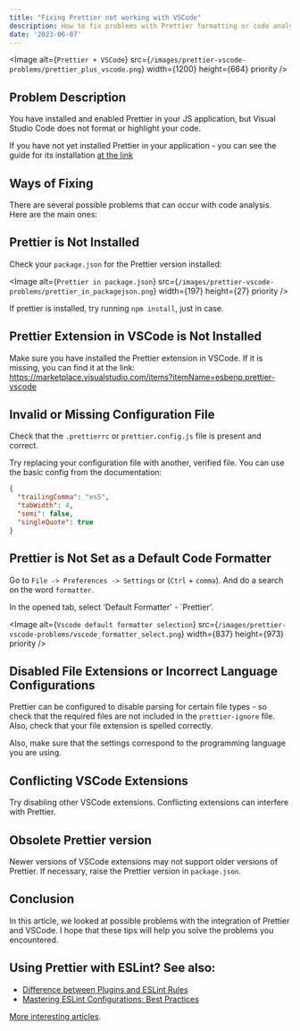 ---
title: "Fixing Prettier not working with VSCode"
description: How to fix problems with Prettier formatting or code analysis inside Visual Studio Code.
date: '2023-06-07'
---

<Image
    alt={`Prettier + VSCode`}
    src={`/images/prettier-vscode-problems/prettier_plus_vscode.png`}
    width={1200}
    height={664}
    priority
/>



## Problem Description

You have installed and enabled Prettier in your JS application, but Visual Studio Code does not format or highlight your code.

If you have not yet installed Prettier in your application - you can see the guide for its installation [at the link](prettier-setup)

## Ways of Fixing

There are several possible problems that can occur with code analysis. Here are the main ones:



## Prettier is Not Installed

Check your `package.json` for the Prettier version installed:

<Image
    alt={`Prettier in package.json`}
    src={`/images/prettier-vscode-problems/prettier_in_packagejson.png`}
    width={197}
    height={27}
    priority
/>

If prettier is installed, try running `npm install`, just in case.


## Prettier Extension in VSCode is Not Installed

Make sure you have installed the Prettier extension in VSCode. If it is missing, you can find it at the link: https://marketplace.visualstudio.com/items?itemName=esbenp.prettier-vscode



## Invalid or Missing Configuration File

Check that the `.prettierrc` or `prettier.config.js` file is present and correct.

Try replacing your configuration file with another, verified file. You can use the basic config from the documentation:

```JSON
{
  "trailingComma": "es5",
  "tabWidth": 4,
  "semi": false,
  "singleQuote": true
}
```



## Prettier is Not Set as a Default Code Formatter

Go to `File -> Preferences -> Settings` or (`Ctrl` + `comma`). And do a search on the word `formatter`.

In the opened tab, select 'Default Formatter' - `Prettier'.

<Image
    alt={`Vscode default formatter selection`}
    src={`/images/prettier-vscode-problems/vscode_formatter_select.png`}
    width={837}
    height={973}
    priority
/>



## Disabled File Extensions or Incorrect Language Configurations

Prettier can be configured to disable parsing for certain file types - so check that the required files are not included in the `prettier-ignore` file.
Also, check that your file extension is spelled correctly.

Also, make sure that the settings correspond to the programming language you are using.



## Conflicting VSCode Extensions

Try disabling other VSCode extensions. Conflicting extensions can interfere with Prettier.



## Obsolete Prettier version

Newer versions of VSCode extensions may not support older versions of Prettier. If necessary, raise the Prettier version in `package.json`.


## Conclusion

In this article, we looked at possible problems with the integration of Prettier and VSCode. I hope that these tips will help you solve the problems you encountered.

## Using Prettier with ESLint? See also:

- [Difference between Plugins and ESLint Rules](eslint-rules-vs-plugins)
- [Mastering ESLint Configurations: Best Practices](eslint-best-practices)

[More interesting articles](/).